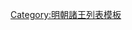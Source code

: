 {{ming|title=明朝湘陰國諸王|ed=湘陰國|head=[[永乐 (明朝)|永樂]]二十二年（[[1424年]]）封。|
{{ming/title}}
{{ming/list|湘陰安僖王|[[朱貴焻]]|朱植、庶十一子|[[1424年]]—[[1467年]]|永樂二十二年封。[[成化]]三年薨<ref name="a"/>。}}
{{ming/list|湘陰康懿王|[[朱豪壧]]|朱貴焻、嫡二子<ref name="a">《[[明實錄]]》</ref>|[[1470年]]—[[1500年]]|成化六年襲封。[[弘治]]十三年薨。}}
{{ming/list|湘陰恭簡王|[[朱恩鍖]]|朱豪壧、嫡一子|[[1503年]]—[[1509年]]|弘治十六年襲封。[[正德 (明朝)|正德]]四年薨。}}
{{ming/list|湘陰端靖王|[[朱寵湳]]|朱恩鍖、嫡一子|[[1512年]]—[[1545年]]|正德七年襲封。[[嘉靖]]二十四年薨。}}
{{ming/list|湘陰恭定王|[[朱致梠]]|朱寵湳、嫡一子|[[1549年]]—[[1569年]]|嘉靖二十八年襲封。[[隆庆 (明朝)|隆慶]]三年薨。}}
{{ming/list|湘陰莊順王|[[朱憲烟]]|朱致梠、庶一子|[[1572年]]—[[1600年]]|隆慶六年襲封。[[萬曆]]二十八年薨。}}
{{ming/list|湘陰鎮國將軍|[[朱術檴]]|朱憲熽、庶一子|  |萬曆七年封[[鎮國將軍]]，未襲，卒。}}
{{ming/list|湘陰王|[[朱儼釨]]|朱術檴、庶一子|[[1606年]]—？年|萬曆三十四年襲封。}}
{{ming/note|參考文獻}}
{{ming/note|ref}}
}}<noinclude>
[[Category:明朝諸王列表模板]]
</noinclude>